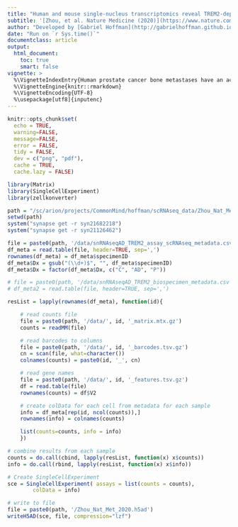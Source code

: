 ```yaml
---
title: "Human and mouse single-nucleus transcriptomics reveal TREM2-dependent and TREM2-independent cellular responses in Alzheimer’s disease"
subtitle: '[Zhou, et al. Nature Medicine (2020)](https://www.nature.com/articles/s41591-019-0695-9)'
author: "Developed by [Gabriel Hoffman](http://gabrielhoffman.github.io/)"
date: "Run on `r Sys.time()`"
documentclass: article
output: 
  html_document:
    toc: true
    smart: false
vignette: >
  %\VignetteIndexEntry{Human prostate cancer bone metastases have an actionable immunosuppressive microenvironment}
  %\VignetteEngine{knitr::rmarkdown}
  %\VignetteEncoding{UTF-8}
  %\usepackage[utf8]{inputenc}
---
```


```r
knitr::opts_chunk$set(
  echo = TRUE,
  warning=FALSE,
  message=FALSE,
  error = FALSE,
  tidy = FALSE,
  dev = c("png", "pdf"),
  cache = TRUE,
  cache.lazy = FALSE)
```

```r
library(Matrix)
library(SingleCellExperiment)
library(zellkonverter)
```

```r
path = "/sc/arion/projects/CommonMind/hoffman/scRNAseq_data/Zhou_Nat_Met_2020/"
setwd(path)
system("synapse get -r syn21682218")
system("synapse get -r syn21126462")
```


```r
file = paste0(path, '/data/snRNAseqAD_TREM2_assay_scRNAseq_metadata.csv')
df_meta = read.table(file, header=TRUE, sep=',')
rownames(df_meta) = df_meta$specimenID
df_meta$Dx = gsub("(\\d+)$", "", df_meta$specimenID)
df_meta$Dx = factor(df_meta$Dx, c("C", "AD", "P"))

# file = paste0(path, '/data/snRNAseqAD_TREM2_biospecimen_metadata.csv')
# df_meta2 = read.table(file, header=TRUE, sep=',')

resList = lapply(rownames(df_meta), function(id){

	# read counts file
	file = paste0(path, '/data/', id, '_matrix.mtx.gz')
	counts = readMM(file)

	# read barcodes to columns
	file = paste0(path, '/data/', id, '_barcodes.tsv.gz')
	cn = scan(file, what=character())
	colnames(counts) = paste0(id, '_', cn)

	# read gene names
	file = paste0(path, '/data/', id, '_features.tsv.gz')
	df = read.table(file)
	rownames(counts) = df$V2

	# create colData for each cell from metadata for each sample
	info = df_meta[rep(id, ncol(counts)),]
	rownames(info) = colnames(counts)

	list(counts=counts, info = info)
	})

# combine results from each sample
counts = do.call(cbind, lapply(resList, function(x) x$counts))
info = do.call(rbind, lapply(resList, function(x) x$info))

# Create SingleCellExperiment
sce = SingleCellExperiment( assays = list(counts = counts),
		colData = info)
```

```r
# write to file
file = paste0(path, '/Zhou_Nat_Met_2020.h5ad')
writeH5AD(sce, file, compression="lzf")
```























